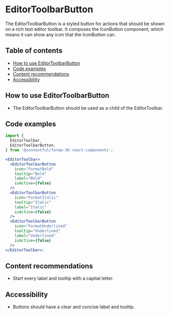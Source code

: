 
# EditorToolbarButton

The EditorToolbarButton is a styled button for actions that should be shown on a rich text editor toolbar. It composes the IconButton component, which means it can show any icon that the IconButton can.

## Table of contents

- [How to use EditorToolbarButton](#how-to-use-EditorToolbarButton)
- [Code examples](#code-examples)
- [Content recommendations](#content-recommendations)
- [Accessibility](#accessibility)

## How to use EditorToolbarButton

- The EditorToolbarButton should be used as a child of the EditorToolbar.

## Code examples

```jsx
import {
  EditorToolbar,
  EditorToolbarButton,
} from '@contentful/forma-36-react-components';

<EditorToolbar>
  <EditorToolbarButton
    icon="FormatBold"
    tooltip="Bold"
    label="Bold"
    isActive={false}
  />
  <EditorToolbarButton
    icon="FormatItalic"
    tooltip="Italic"
    label="Italic"
    isActive={false}
  />
  <EditorToolbarButton
    icon="FormatUnderlined"
    tooltip="Underlined"
    label="Underlined"
    isActive={false}
  />
</EditorToolbar>;
```

## Content recommendations

- Start every label and tooltip with a capital letter.

## Accessibility

- Buttons should have a clear and concise label and tooltip.
